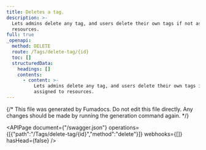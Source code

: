 ```yaml
---
title: Deletes a tag.
description: >-
  Lets admins delete any tag, and users delete their own tags if not assigned to
  resources.
full: true
_openapi:
  method: DELETE
  route: /Tags/delete-tag/{id}
  toc: []
  structuredData:
    headings: []
    contents:
      - content: >-
          Lets admins delete any tag, and users delete their own tags if not
          assigned to resources.
---
```


{/* This file was generated by Fumadocs.
Do not edit this file directly. Any changes should be made by running the generation command again. */}

<APIPage document={"/swagger.json"} operations={[{"path":"/Tags/delete-tag/{id}","method":"delete"}]} webhooks={[]} hasHead={false} />